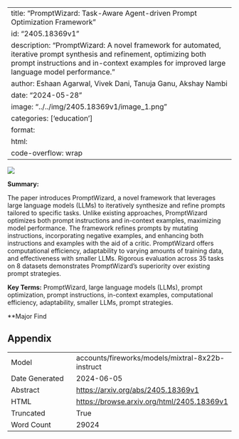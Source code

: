 
---
title: "PromptWizard: Task-Aware Agent-driven Prompt Optimization Framework"
id: "2405.18369v1"
description: "PromptWizard: A novel framework for automated, iterative prompt synthesis and refinement, optimizing both prompt instructions and in-context examples for improved large language model performance."
author: Eshaan Agarwal, Vivek Dani, Tanuja Ganu, Akshay Nambi
date: "2024-05-28"
image: "../../img/2405.18369v1/image_1.png"
categories: ['education']
format:
  html:
    code-overflow: wrap
---

![](../../img/2405.18369v1/image_1.png)

**Summary:**

The paper introduces PromptWizard, a novel framework that leverages large language models (LLMs) to iteratively synthesize and refine prompts tailored to specific tasks. Unlike existing approaches, PromptWizard optimizes both prompt instructions and in-context examples, maximizing model performance. The framework refines prompts by mutating instructions, incorporating negative examples, and enhancing both instructions and examples with the aid of a critic. PromptWizard offers computational efficiency, adaptability to varying amounts of training data, and effectiveness with smaller LLMs. Rigorous evaluation across 35 tasks on 8 datasets demonstrates PromptWizard's superiority over existing prompt strategies.

**Key Terms:** PromptWizard, large language models (LLMs), prompt optimization, prompt instructions, in-context examples, computational efficiency, adaptability, smaller LLMs, prompt strategies.

**Major Find

## Appendix

|          |          |
|----------|----------|
| Model     | accounts/fireworks/models/mixtral-8x22b-instruct       |
| Date Generated     | 2024-06-05       |
| Abstract | [https://arxiv.org/abs/2405.18369v1](https://arxiv.org/abs/2405.18369v1)        |
| HTML     | [https://browse.arxiv.org/html/2405.18369v1](https://browse.arxiv.org/html/2405.18369v1)       |
| Truncated       | True       |
| Word Count       | 29024       |